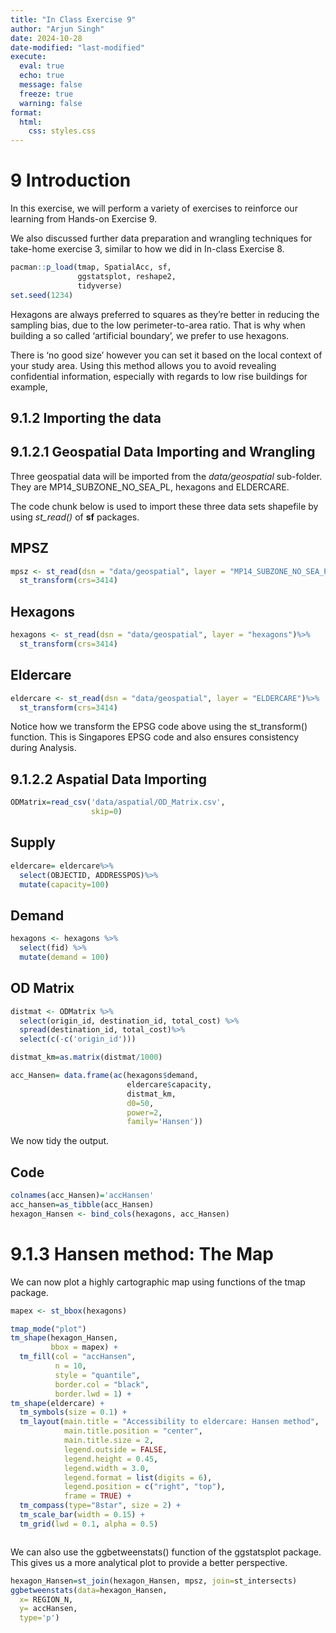 ```yaml
---
title: "In Class Exercise 9"
author: "Arjun Singh"
date: 2024-10-28
date-modified: "last-modified"
execute: 
  eval: true
  echo: true
  message: false
  freeze: true
  warning: false
format:
  html:
    css: styles.css 
---
```


# 9 Introduction

In this exercise, we will perform a variety of exercises to reinforce our learning from Hands-on Exercise 9.

We also discussed further data preparation and wrangling techniques for take-home exercise 3, similar to how we did in In-class Exercise 8.

```r
pacman::p_load(tmap, SpatialAcc, sf, 
               ggstatsplot, reshape2,
               tidyverse)
set.seed(1234)
```

Hexagons are always preferred to squares as they're better in reducing the sampling bias, due to the low perimeter-to-area ratio. That is why when building a so called 'artificial boundary', we prefer to use hexagons.

There is 'no good size' however you can set it based on the local context of your study area. Using this method allows you to avoid revealing confidential information, especially with regards to low rise buildings for example,

## 9.1.2 Importing the data

## 9.1.2.1 Geospatial Data Importing and Wrangling

Three geospatial data will be imported from the *data/geospatial* sub-folder. They are MP14_SUBZONE_NO_SEA_PL, hexagons and ELDERCARE.

The code chunk below is used to import these three data sets shapefile by using *st_read()* of **sf** packages.

::: panel-tabset

## MPSZ

```r
mpsz <- st_read(dsn = "data/geospatial", layer = "MP14_SUBZONE_NO_SEA_PL")%>%
  st_transform(crs=3414)
```

## Hexagons

```r
hexagons <- st_read(dsn = "data/geospatial", layer = "hexagons")%>%
  st_transform(crs=3414)

```

## Eldercare

```r
eldercare <- st_read(dsn = "data/geospatial", layer = "ELDERCARE")%>%
  st_transform(crs=3414) 

```

:::


::: note-box
Notice how we transform the EPSG code above using the st_transform() function. This is Singapores EPSG code and also ensures consistency during Analysis. 
:::

## 9.1.2.2 Aspatial Data Importing

```r
ODMatrix=read_csv('data/aspatial/OD_Matrix.csv', 
                  skip=0)
```
::: panel-tabset

## Supply

```r
eldercare= eldercare%>%
  select(OBJECTID, ADDRESSPOS)%>%
  mutate(capacity=100)
```

## Demand

```r
hexagons <- hexagons %>%
  select(fid) %>%
  mutate(demand = 100)
```

## OD Matrix

```r
distmat <- ODMatrix %>%
  select(origin_id, destination_id, total_cost) %>%
  spread(destination_id, total_cost)%>%
  select(c(-c('origin_id')))
```

```r
distmat_km=as.matrix(distmat/1000)

```
:::


```r
acc_Hansen= data.frame(ac(hexagons$demand,
                          eldercare$capacity,
                          distmat_km,
                          d0=50,
                          power=2,
                          family='Hansen'))

```

We now tidy the output.


::: panel-tabset

## Code

```r
colnames(acc_Hansen)='accHansen'
acc_hansen=as_tibble(acc_Hansen)
hexagon_Hansen <- bind_cols(hexagons, acc_Hansen)
```

:::


# 9.1.3 Hansen method: The Map

We can now plot a highly cartographic map using functions of the tmap package.

```r
mapex <- st_bbox(hexagons)

tmap_mode("plot")
tm_shape(hexagon_Hansen,
         bbox = mapex) + 
  tm_fill(col = "accHansen",
          n = 10,
          style = "quantile",
          border.col = "black",
          border.lwd = 1) +
tm_shape(eldercare) +
  tm_symbols(size = 0.1) +
  tm_layout(main.title = "Accessibility to eldercare: Hansen method",
            main.title.position = "center",
            main.title.size = 2,
            legend.outside = FALSE,
            legend.height = 0.45, 
            legend.width = 3.0,
            legend.format = list(digits = 6),
            legend.position = c("right", "top"),
            frame = TRUE) +
  tm_compass(type="8star", size = 2) +
  tm_scale_bar(width = 0.15) +
  tm_grid(lwd = 0.1, alpha = 0.5)



```


We can also use the ggbetweenstats() function of the ggstatsplot package. This gives us a more analytical plot to provide a better perspective.

```r

hexagon_Hansen=st_join(hexagon_Hansen, mpsz, join=st_intersects)
ggbetweenstats(data=hexagon_Hansen,
  x= REGION_N,
  y= accHansen,
  type='p')
```